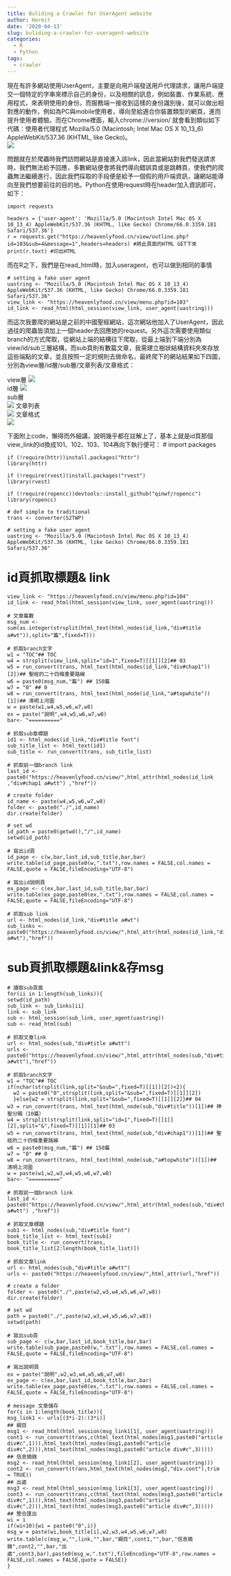 ```yaml
---
title: Buliding a Crawler for UserAgent website
author: Hermit
date: '2020-04-13'
slug: buliding-a-crawler-for-useragent-website
categories:
  - R
  - Python
tags:
  - crawler
---
```

現在有許多網站使用UserAgent，主要是向用戶端發送用戶代理請求，讓用戶端提交一個特定的字串來標示自己的身份，以及相關的訊息，例如裝置、作業系統、應用程式，來表明使用的身份。而服務端一接收到這樣的身份識別後，就可以做出相對應的動作，例如為PC與mobile使用者，導向至給適合你裝置類型的網頁，進而提升使用者體驗。而在Chrome裡面，輸入chrome://version/ 就會看到類似如下代碼：使用者代理程式 Mozilla/5.0 (Macintosh; Intel Mac OS X 10_13_6) AppleWebKit/537.36 (KHTML, like Gecko)。  
![](/post/2020-04-13-buliding-a-crawler-for-request-header-website_files/1.jpg)  

問題就在於爬蟲時我們訪問網站是直接進入該link，因此當網站對我們發送請求時，我們無法給予回應，多數網站便會將我們導向錯誤頁或是跳轉頁，使我們的爬蟲無法繼續進行，因此我們採取的手段便是給予一個假的用戶端資訊，讓網站能導向至我們想要前往的目的地。Python在使用request時在header加入資訊即可，如下：

```
import requests

headers = {'user-agent': 'Mozilla/5.0 (Macintosh Intel Mac OS X 10_13_4) AppleWebKit/537.36 (KHTML, like Gecko) Chrome/66.0.3359.181 Safari/537.36'}
r = requests.get("https://heavenlyfood.cn/view/outline.php?id=103&sub=4&message=1",headers=headers) #將此頁面的HTML GET下來
print(r.text) #印出HTML

```

而在R之下，我們是在read_html時，加入useragent，也可以做到相同的事情
```
# setting a fake user agent 
uastring <- "Mozilla/5.0 (Macintosh Intel Mac OS X 10_13_4) AppleWebKit/537.36 (KHTML, like Gecko) Chrome/66.0.3359.181 Safari/537.36"
view_link <- "https://heavenlyfood.cn/view/menu.php?id=103"
id_link <- read_html(html_session(view_link, user_agent(uastring)))
```
而這次我要爬的網站是之前的中國聖經網站，這次網站他加入了UserAgent，因此過往的爬蟲皆須加上一個header去回應她的request。另外這次需要使用類似branch的方式爬取，從網站上端的結構往下爬取，從最上端到下端分別為view/id/sub三層結構，而sub頁則有數篇文章，我需建立樹狀結構資料夾來存放這些端點的文章，並且按照一定的規則去做命名，最終爬下的網站結果如下四圖，分別為view層/id層/sub層/文章列表/文章格式：  

view層 
![](/post/2020-04-13-buliding-a-crawler-for-request-header-website_files/2.jpg)    
id層 
![](/post/2020-04-13-buliding-a-crawler-for-request-header-website_files/3.jpg)  
sub層   
![](/post/2020-04-13-buliding-a-crawler-for-request-header-website_files/4.jpg)
文章列表  
![](/post/2020-04-13-buliding-a-crawler-for-request-header-website_files/5.jpg) 
文章格式  
![](/post/2020-04-13-buliding-a-crawler-for-request-header-website_files/6.jpg)  
  

下面附上code，懶得而外細講，說明幾乎都在註解上了，基本上就是id頁那個view_link的id換成101、102、103、104再向下執行便可：
# import packages
```
if (!require(httr))install.packages("httr")
library(httr)

if (!require(rvest))install.packages("rvest")
library(rvest)

if (!require(ropencc))devtools::install_github("qinwf/ropencc")
library(ropencc)

# def simple to traditional
trans <- converter(S2TWP)

# setting a fake user agent 
uastring <- "Mozilla/5.0 (Macintosh Intel Mac OS X 10_13_4) AppleWebKit/537.36 (KHTML, like Gecko) Chrome/66.0.3359.181 Safari/537.36"
```

# id頁抓取標題& link
```
view_link <- "https://heavenlyfood.cn/view/menu.php?id=104"
id_link <- read_html(html_session(view_link, user_agent(uastring)))

# 文章篇數
msg_num <- sum(as.integer(strsplit(html_text(html_nodes(id_link,"div#title a#wt")),split="篇",fixed=T)))

# 抓取branch文字
w1 = "TOC"## TOC 
w4 = strsplit(view_link,split="id=1",fixed=T)[[1]][2]## 03 
w5 = run_convert(trans, html_text(html_nodes(id_link,"div#chap1"))[2])## 聖經的二十四條重要路線
w6 = paste0(msg_num,"篇") ## 150篇 
w7 = "0" ## 0
w8 = run_convert(trans, html_text(html_node(id_link,"a#topwhite"))[1])## 清明上河圖
w = paste(w1,w4,w5,w6,w7,w8)
ex = paste("說明",w4,w5,w6,w7,w8)
bar<- "=========="

# 抓取sub章標題
id1 <- html_nodes(id_link,"div#title font")
sub_title_list <- html_text(id1)
sub_title <- run_convert(trans, sub_title_list)

# 抓取前一個branch link
last_id <- paste0("https://heavenlyfood.cn/view/",html_attr(html_nodes(id_link ,"div#chap1 a#wtt") ,"href"))

# create folder
id_name <- paste(w4,w5,w6,w7,w8)
folder <- paste0("./",id_name)
dir.create(folder)

# set wd
id_path = paste0(getwd(),"/",id_name)
setwd(id_path)

# 寫出id頁
id_page <- c(w,bar,last_id,sub_title,bar,bar)
write.table(id_page,paste0(w,".txt"),row.names = FALSE,col.names = FALSE,quote = FALSE,fileEncoding="UTF-8")

# 寫出id說明頁
ex_page <- c(ex,bar,last_id,sub_title,bar,bar)
write.table(ex_page,paste0(ex,".txt"),row.names = FALSE,col.names = FALSE,quote = FALSE,fileEncoding="UTF-8")

# 抓取sub link
url <- html_nodes(id_link,"div#title a#wt")  
sub_links <- paste0("https://heavenlyfood.cn/view/",html_attr(html_nodes(id_link,"div#title a#wt"),"href"))
```

# sub頁抓取標題&link&存msg
```
# 讀取sub頁面
for(ii in 1:length(sub_links)){
setwd(id_path)
sub_link <- sub_links[ii]
link <- sub_link
sub <- html_session(sub_link, user_agent(uastring))
sub <- read_html(sub)

# 抓取文章link
url <- html_nodes(sub,"div#title a#wtt")  
urls <- paste0("https://heavenlyfood.cn/view/",html_attr(html_nodes(sub,"div#title a#wtt"),"href"))

# 抓取branch文字
w1 = "TOC"## TOC 
if(nchar(strsplit(link,split="&sub=",fixed=T)[[1]][2])<2){
  w2 = paste0("0",strsplit(link,split="&sub=",fixed=T)[[1]][2])
  }else{w2 = strsplit(link,split="&sub=",fixed=T)[[1]][2]}## 04 
w3 = run_convert(trans, html_text(html_node(sub,"div#title"))[1])## 神聖分賜（10篇）
w4 = strsplit(strsplit(link,split="id=1",fixed=T)[[1]][2],split="&",fixed=T)[[1]][1]## 03 
w5 = run_convert(trans, html_text(html_node(sub,"div#chap1"))[1])## 聖經的二十四條重要路線
w6 = paste0(msg_num,"篇") ## 150篇 
w7 = "0" ## 0
w8 = run_convert(trans, html_text(html_node(sub,"a#topwhite"))[1])## 清明上河圖
w = paste(w1,w2,w3,w4,w5,w6,w7,w8)
bar<- "=========="

# 抓取前一個branch link
last_id <- paste0("https://heavenlyfood.cn/view/",html_attr(html_nodes(sub,"div#chap1 a#wtt") ,"href"))

# 抓取文章標題
sub1 <- html_nodes(sub,"div#title font")
book_title_list <- html_text(sub1)
book_title <- run_convert(trans, book_title_list[2:length(book_title_list)])

# 抓取文章link
url <- html_nodes(sub,"div#title a#wtt")  
urls <- paste0("https://heavenlyfood.cn/view/",html_attr(url,"href"))

# create a folder
folder <- paste0("./",paste(w2,w3,w4,w5,w6,w7,w8))
dir.create(folder)

# set wd
path = paste0("./",paste(w2,w3,w4,w5,w6,w7,w8))
setwd(path)

# 寫出sub頁
sub_page <- c(w,bar,last_id,book_title,bar,bar)
write.table(sub_page,paste0(w,".txt"),row.names = FALSE,col.names = FALSE,quote = FALSE,fileEncoding="UTF-8")

# 寫出說明頁
ex = paste("說明",w2,w3,w4,w5,w6,w7,w8)
ex_page <- c(ex,bar,last_id,book_title,bar,bar)
write.table(ex_page,paste0(ex,".txt"),row.names = FALSE,col.names = FALSE,quote = FALSE,fileEncoding="UTF-8")

# message 文章儲存
for(i in 1:length(book_title)){
msg_link1 <- urls[(3*i-2):(3*i)]
## 綱目
msg1 <- read_html(html_session(msg_link1[1], user_agent(uastring)))
cont1 <- run_convert(trans,c(html_text(html_nodes(msg1,paste0("article div#c",1))),html_text(html_nodes(msg1,paste0("article div#c",2))),html_text(html_nodes(msg1,paste0("article div#c",3)))))
## 信息摘錄
msg2 <- read_html(html_session(msg_link1[2], user_agent(uastring)))
cont2 <- run_convert(trans,html_text(html_nodes(msg2,"div.cont"),trim = TRUE))
## 出處
msg3 <- read_html(html_session(msg_link1[3], user_agent(uastring)))
cont3 <- run_convert(trans,c(html_text(html_nodes(msg3,paste0("article div#c",1))),html_text(html_nodes(msg3,paste0("article div#c",2))),html_text(html_nodes(msg3,paste0("article div#c",3)))))
## 整合匯出
wi = i
if(wi<10){wi = paste0("0",i)}
msg_w = paste(wi,book_title[i],w2,w3,w4,w5,w6,w7,w8)
write.table(c(msg_w,"",link,"",bar,"綱目",cont1,"",bar,"信息摘錄",cont2,"",bar,"出處",cont3,bar),paste0(msg_w,".txt"),fileEncoding="UTF-8",row.names = FALSE,col.names = FALSE,quote = FALSE)}
}
```
